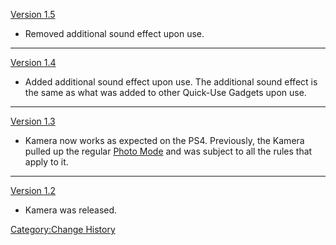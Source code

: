 [[Version 1.5]]
*Removed additional sound effect upon use.
----
[[Version 1.4]]
*Added additional sound effect upon use. The additional sound effect is the same as what was added to other Quick-Use Gadgets upon use.
----
[[Version 1.3]]
*Kamera now works as expected on the PS4. Previously, the Kamera pulled up the regular [[Photo Mode]] and was subject to all the rules that apply to it.
----
[[Version 1.2]]
*Kamera was released.
<noinclude>[[Category:Change History]]</noinclude>